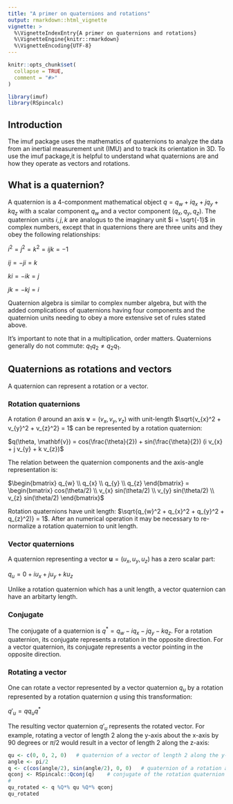 ```yaml
---
title: "A primer on quaternions and rotations"
output: rmarkdown::html_vignette
vignette: >
  %\VignetteIndexEntry{A primer on quaternions and rotations}
  %\VignetteEngine{knitr::rmarkdown}
  %\VignetteEncoding{UTF-8}
---
```


```r
knitr::opts_chunk$set(
  collapse = TRUE,
  comment = "#>"
)
```

```r
library(imuf)
library(RSpincalc)
```

## Introduction

The imuf package uses the mathematics of quaternions to analyze the data from an inertial measurement unit (IMU) and to track its orientation in 3D. To use the imuf package,it is helpful to understand what quaternions are and how they operate as vectors and rotations.

## What is a quaternion?

A quaternion is a 4-componment mathematical object $q = q_{w} + i q_{x} + j q_{y} + k q_{z}$ with a scalar component $q_{w}$ and a vector component $(q_{x}, q_{y}, q_{z})$. The quaternion units $i, j, k$ are analogus to the imaginary unit $i = \sqrt{-1}$ in complex numbers, except that in quaternions there are three units and they obey the following relationships:

$i^2 = j^2 = k^2 = i j k = -1$

$i j = - j i = k$

$k i = - i k = j$

$j k = - k j = i$

Quaternion algebra is similar to complex number algebra, but with the added complications of quaternions having four components and the quaternion units needing to obey a more extensive set of rules stated above.

It's important to note that in a multiplication, order matters. Quaternions generally do not commute: $q_{1} q_{2} \neq q_{2} q_{1}$. 

## Quaternions as rotations and vectors

A quaternion can represent a rotation or a vector.

### Rotation quaternions

A rotation $\theta$ around an axis $\mathbf{v} = (v_{x}, v_{y}, v_{z})$ with unit-length $\sqrt{v_{x}^2 + v_{y}^2 + v_{z}^2} = 1$ can be represented by a rotation quaternion:

$q(\theta, \mathbf{v}) = cos(\frac{\theta}{2}) + sin(\frac{\theta}{2}) (i v_{x} + j v_{y} + k v_{z})$

The relation between the quaternion components and the axis-angle representation is:

$\begin{bmatrix} q_{w} \\ q_{x} \\ q_{y} \\ q_{z}  \end{bmatrix} = \begin{bmatrix} cos(\theta/2) \\ v_{x} sin(\theta/2) \\ v_{y} sin(\theta/2) \\ v_{z} sin(\theta/2) \end{bmatrix}$

Rotation quaternions have unit length: $\sqrt{q_{w}^2 + q_{x}^2 + q_{y}^2 + q_{z}^2)} = 1$. After an numerical operation it may be necessary to re-normalize a rotation quaternion to unit length.

### Vector quaternions

A quaternion representing a vector $\mathbf{u} = (u_{x}, u_{y}, u_{z})$ has a zero scalar part:

$q_{u} = 0 + i u_{x} + j u_{y} + k u_{z}$

Unlike a rotation quaternion which has a unit length, a vector quaternion can have an arbitarty length.

### Conjugate

The conjugate of a quaternion is $q^* = q_{w} - i q_{x} - j q_{y} - k q_{z}$. For a rotation quaternion, its conjugate represents a rotation in the opposite direction. For a vector quaternion, its conjugate represents a vector pointing in the opposite direction.

### Rotating a vector

One can rotate a vector represented by a vector quaternion $q_{u}$ by a rotation represented by a rotation quaternion $q$ using this transformation:

$q'_{u} = q q_{u} q^*$

The resulting vector quaternion $q'_{u}$ represents the rotated vector. For example, rotating a vector of length 2 along the y-axis about the x-axis by 90 degrees or $\pi$/2 would result in a vector of length 2 along the z-axis:

```r
qu <- c(0, 0, 2, 0)   # quaternion of a vector of length 2 along the y-axis
angle <- pi/2
q <- c(cos(angle/2), sin(angle/2), 0, 0)   # quaternion of a rotation about the x-axis by pi/2
qconj <- RSpincalc::Qconj(q)    # conjugate of the rotation quaternion
#
qu_rotated <- q %Q*% qu %Q*% qconj
qu_rotated
```
